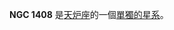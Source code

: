 {{NGCInfoBox|NGCID=NGC 1408|發現者=若望·法什·儒略·施米特|發現日期=1865年1月19日|其他編號=ESO 358-?48|曆元=J2000.0|赤經=3時39分20秒
|赤緯=-35°31'30"|星座=天炉座|星體=單獨的星系|星等=|表面亮度=|藍等=}}

'''NGC 1408''' 是[[天炉座|天炉座]]的一個[[單獨的星系|單獨的星系]]。

{{NGCReference|1408}}
{{Catalogs|NGC=1408}}